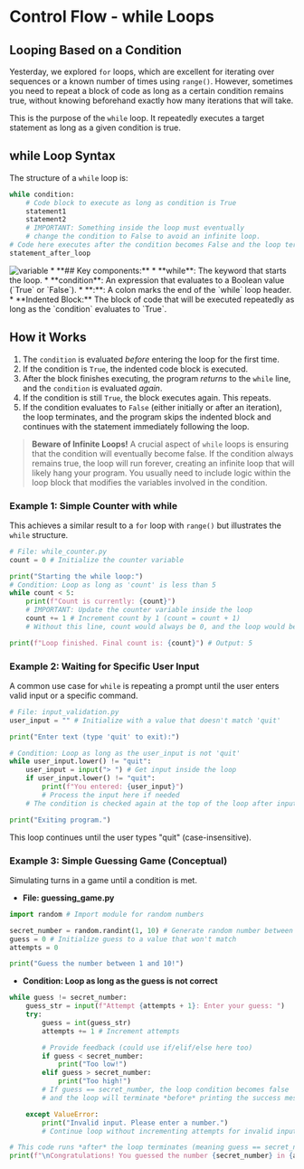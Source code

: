# Control Flow - while Loops

## Looping Based on a Condition
<section id="introduction-to-while-loop"></section>

Yesterday, we explored `for` loops, which are excellent for iterating over sequences or a known number of times using `range()`. However, sometimes you need to repeat a block of code as long as a certain condition remains true, without knowing beforehand exactly how many iterations that will take.

This is the purpose of the `while` loop. It repeatedly executes a target statement as long as a given condition is true.

## while Loop Syntax
<section id="while-loop-syntax"></section>

The structure of a `while` loop is:

```python
while condition:
    # Code block to execute as long as condition is True
    statement1
    statement2
    # IMPORTANT: Something inside the loop must eventually
    # change the condition to False to avoid an infinite loop.
# Code here executes after the condition becomes False and the loop terminates
statement_after_loop
```
<img src="/src/courses/python/images/while_loop.png" alt="variable" className="w-100 h-150 mx-auto" />
* **## Key components:**
*   **while**: The keyword that starts the loop.
*   **condition**: An expression that evaluates to a Boolean value (`True` or `False`).
*   **:**: A colon marks the end of the `while` loop header.
*   **Indented Block:** The block of code that will be executed repeatedly as long as the `condition` evaluates to `True`.

## How it Works
<section id="how-it-works"></section>

1.  The `condition` is evaluated *before* entering the loop for the first time.
2.  If the condition is `True`, the indented code block is executed.
3.  After the block finishes executing, the program *returns* to the `while` line, and the `condition` is evaluated *again*.
4.  If the condition is still `True`, the block executes again. This repeats.
5.  If the condition evaluates to `False` (either initially or after an iteration), the loop terminates, and the program skips the indented block and continues with the statement immediately following the loop.

> **Beware of Infinite Loops!**
> A crucial aspect of `while` loops is ensuring that the condition will eventually become false. If the condition always remains true, the loop will run forever, creating an infinite loop that will likely hang your program. You usually need to include logic within the loop block that modifies the variables involved in the condition.

### Example 1: Simple Counter with while
<section id="simple-counter-with-while"></section>

This achieves a similar result to a `for` loop with `range()` but illustrates the `while` structure.

```python
# File: while_counter.py
count = 0 # Initialize the counter variable

print("Starting the while loop:")
# Condition: Loop as long as 'count' is less than 5
while count < 5:
    print(f"Count is currently: {count}")
    # IMPORTANT: Update the counter variable inside the loop
    count += 1 # Increment count by 1 (count = count + 1)
    # Without this line, count would always be 0, and the loop would be infinite!

print(f"Loop finished. Final count is: {count}") # Output: 5
```

### Example 2: Waiting for Specific User Input
<section id="waiting-for-specific-user-input"></section>

A common use case for `while` is repeating a prompt until the user enters valid input or a specific command.

```python
# File: input_validation.py
user_input = "" # Initialize with a value that doesn't match 'quit'

print("Enter text (type 'quit' to exit):")

# Condition: Loop as long as the user_input is not 'quit'
while user_input.lower() != "quit":
    user_input = input("> ") # Get input inside the loop
    if user_input.lower() != "quit":
        print(f"You entered: {user_input}")
        # Process the input here if needed
    # The condition is checked again at the top of the loop after input

print("Exiting program.")
```

This loop continues until the user types "quit" (case-insensitive).

### Example 3: Simple Guessing Game (Conceptual)
<section id="simple-guessing-game-conceptual"></section>

Simulating turns in a game until a condition is met.


* **File: guessing_game.py**
```python
import random # Import module for random numbers

secret_number = random.randint(1, 10) # Generate random number between 1 and 10
guess = 0 # Initialize guess to a value that won't match
attempts = 0

print("Guess the number between 1 and 10!")
```
* **Condition: Loop as long as the guess is not correct**
```python
while guess != secret_number:
    guess_str = input(f"Attempt {attempts + 1}: Enter your guess: ")
    try:
        guess = int(guess_str)
        attempts += 1 # Increment attempts

        # Provide feedback (could use if/elif/else here too)
        if guess < secret_number:
            print("Too low!")
        elif guess > secret_number:
            print("Too high!")
        # If guess == secret_number, the loop condition becomes false
        # and the loop will terminate *before* printing the success message below.

    except ValueError:
        print("Invalid input. Please enter a number.")
        # Continue loop without incrementing attempts for invalid input

# This code runs *after* the loop terminates (meaning guess == secret_number)
print(f"\nCongratulations! You guessed the number {secret_number} in {attempts} attempts.")
```


<section id="Quiz-time"></section>

<Quiz questions={pythonQuiz} />